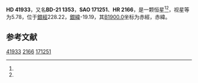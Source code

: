 {{Starbox begin
| name = HD 41933
}}
{{Starbox observe
| epoch = [[J2000.0|J2000.0]]
| constell = {{星座名待查}}<ref name=SIMBAD>{{cite web
 | url=http://simbad.u-strasbg.fr/simbad/sim-id?Ident=HR+2166
 | title =Pulsating variable Star
 | publisher=Centre de Données astronomiques de Strasbourg
 | work=SIMBAD
 | accessdate=2012-07-13}}</ref><ref name=DATA>{{cite web
 | url=http://vizier.u-strasbg.fr/viz-bin/VizieR-5?-out.add=.&-source=5050&-corr=PK=HR&-out.max=9999&HR=2166
 | title=VizieR Detailed Page
 | accessdate=2012-07-13
 | archive-date=2016-03-04
 | archive-url=https://web.archive.org/web/20160304232146/http://vizier.u-strasbg.fr/viz-bin/VizieR-5?-out.add=.&-source=5050&-corr=PK=HR&-out.max=9999&HR=2166
 | dead-url=no
 }}</ref>
| 星官 = 
| ra = {{RA|6|6|57.6}}<ref name=SIMBAD /><ref name=DATA />
| dec = {{DEC|-21|48|46}}<ref name=SIMBAD /><ref name=DATA />
| appmag_v = 5.78<ref name=SIMBAD /><ref name=DATA />
}}
{{Starbox character
| class = M4III<ref name=SIMBAD /><ref name=DATA />
| b-v = 1.64<ref name=SIMBAD /><ref name=DATA />
| u-b = 1.79<ref name=SIMBAD /><ref name=DATA />
| r-i = <ref name=SIMBAD /><ref name=DATA />
| variable = 
}}
{{Starbox astrometry
| radial_v = 1.79
| prop_mo_ra = 8
| parallax = 
| p_error = 
}}
{{Starbox catalog
| names =BD-21 1353，[[SAO星表|SAO]] 171251，[[HD星表|HD]] 41933，[[HR星表|HR]] 2166}}
{{Starbox reference |Simbad=HR+2166}}
{{Starbox end}}

'''HD 41933'''，又名'''BD-21 1353'''，'''SAO 171251'''、'''HR 2166'''，是一颗恒星<ref name=SIMBAD /><ref name=DATA />，视星等为5.78，位于[[銀道座標系|銀經]]228.22，[[銀道座標系|銀緯]]-19.19，其[[B1900.0|B1900.0]]坐标为赤經{{RA|6|2|43.6}}，赤緯{{DEC|-21|-19.19|2}}。

== 参考文献 ==
{{reflist}}

{{star-stub}}

[[Category:HD和HDE天體|41933]]
[[Category:HR天體|2166]]
[[Category:SAO天體|171251]]